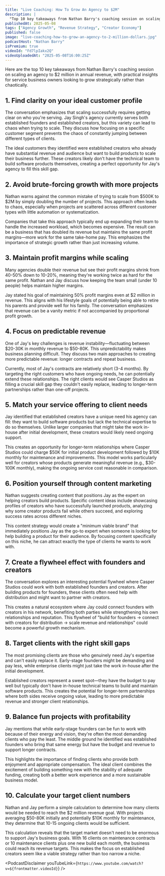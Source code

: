 ```yaml
---
title: "Live Coaching: How To Grow An Agency to $2M"
description: |
  "Top 10 key takeaways from Nathan Barry's coaching session on scaling an agency to $2 million in annual revenue, with practical insights for service business owners looking to grow strategically rather than chaotically."
publishedAt: 2025-05-08
tags: ["Agency Growth", "Revenue Strategy", "Creator Economy"]
published: false
image: "live-coaching-how-to-grow-an-agency-to-2-million-dollars.jpg"
podcastHost: "Nathan Barry"
isPremium: true
videoId: "Fd7lpIakx2Q"
videoUploadedAt: "2025-05-08T16:00:25Z"
---
```



<PodcastSummaryPageLayout frontmatter={frontmatter}>
Here are the top 10 key takeaways from Nathan Barry's coaching session on scaling an agency to $2 million in annual revenue, with practical insights for service business owners looking to grow strategically rather than chaotically.

## 1. Find clarity on your ideal customer profile

The conversation emphasizes that scaling successfully requires getting clear on who you're serving. Jay Singh's agency currently serves both established founders and established creators, but this variety can lead to chaos when trying to scale. They discuss how focusing on a specific customer segment prevents the chaos of constantly jumping between different types of clients.

The ideal customers they identified were established creators who already have substantial revenue and audience but want to build products to scale their business further. These creators likely don't have the technical team to build software products themselves, creating a perfect opportunity for Jay's agency to fill this skill gap.

## 2. Avoid brute-forcing growth with more projects

Nathan warns against the common mistake of trying to scale from $500K to $2M by simply doubling the number of projects. This approach often leads to chaos, especially when projects are scattered across different customer types with little automation or systematization.

Companies that take this approach typically end up expanding their team to handle the increased workload, which becomes expensive. The result can be a business that has doubled its revenue but maintains the same profit margins—more work for the same take-home pay. This emphasizes the importance of strategic growth rather than just increasing volume.

## 3. Maintain profit margins while scaling

Many agencies double their revenue but see their profit margins shrink from 40-50% down to 10-20%, meaning they're working twice as hard for the same profit. Nathan and Jay discuss how keeping the team small (under 10 people) helps maintain higher margins.

Jay stated his goal of maintaining 50% profit margins even at $2 million in revenue. This aligns with his lifestyle goals of potentially being able to retire his parents and provide well for his family. The conversation emphasizes that revenue can be a vanity metric if not accompanied by proportional profit growth.

## 4. Focus on predictable revenue

One of Jay's key challenges is revenue instability—fluctuating between $20-30K in monthly revenue to $50-80K. This unpredictability makes business planning difficult. They discuss two main approaches to creating more predictable revenue: longer contracts and repeat business.

Currently, most of Jay's contracts are relatively short (3-4 months). By targeting the right customers who have ongoing needs, he can potentially extend these relationships. The right clients would see Casper Studios as filling a crucial skill gap they couldn't easily replace, leading to longer-term partnerships rather than one-off projects.

## 5. Match your service offering to client needs

Jay identified that established creators have a unique need his agency can fill: they want to build software products but lack the technical expertise to do so themselves. Unlike larger companies that might take the work in-house after initial development, these creators would likely need ongoing support.

This creates an opportunity for longer-term relationships where Casper Studios could charge $50K for initial product development followed by $10K monthly for maintenance and improvements. This model works particularly well for creators whose products generate meaningful revenue (e.g., $30-100K monthly), making the ongoing service cost reasonable in comparison.

## 6. Position yourself through content marketing

Nathan suggests creating content that positions Jay as the expert on helping creators build products. Specific content ideas include showcasing profiles of creators who have successfully launched products, analyzing why some creator products fail while others succeed, and exploring success rates across different niches.

This content strategy would create a "minimum viable brand" that immediately positions Jay as the go-to expert when someone is looking for help building a product for their audience. By focusing content specifically on this niche, he can attract exactly the type of clients he wants to work with.

## 7. Create a flywheel effect with founders and creators

The conversation explores an interesting potential flywheel where Casper Studios could work with both established founders and creators. After building products for founders, these clients often need help with distribution and might want to partner with creators.

This creates a natural ecosystem where Jay could connect founders with creators in his network, benefiting both parties while strengthening his own relationships and reputation. This flywheel of "build for founders → connect with creators for distribution → scale revenue and relationships" could become a powerful growth mechanism.

## 8. Target clients with the right skill gaps

The most promising clients are those who genuinely need Jay's expertise and can't easily replace it. Early-stage founders might be demanding and pay less, while enterprise clients might just take the work in-house after the initial development.

Established creators represent a sweet spot—they have the budget to pay well but typically don't have in-house technical teams to build and maintain software products. This creates the potential for longer-term partnerships where both sides receive ongoing value, leading to more predictable revenue and stronger client relationships.

## 9. Balance fun projects with profitability

Jay mentions that while early-stage founders can be fun to work with because of their energy and vision, they're often the most demanding clients who pay the least. The middle ground he identified was established founders who bring that same energy but have the budget and revenue to support longer contracts.

This highlights the importance of finding clients who provide both enjoyment and appropriate compensation. The ideal client combines the excitement of building something new with the stability of adequate funding, creating both a better work experience and a more sustainable business model.

## 10. Calculate your target client numbers

Nathan and Jay perform a simple calculation to determine how many clients would be needed to reach the $2 million revenue goal. With projects averaging $50-80K initially and potentially $10K monthly for maintenance, they determine that 10-15 ongoing clients would be sufficient.

This calculation reveals that the target market doesn't need to be enormous to support Jay's business goals. With 16 clients on maintenance contracts or 10 maintenance clients plus one new build each month, the business could reach its revenue targets. This makes the focus on established creators seem like a viable strategy rather than too narrow a niche.

<PodcastDisclaimer
  youTubeLink={`https://www.youtube.com/watch?v=${frontmatter.videoId}`}
/>

</PodcastSummaryPageLayout>
